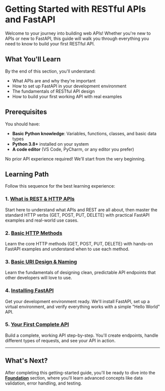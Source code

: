 # Getting Started with RESTful APIs and FastAPI

Welcome to your journey into building web APIs! Whether you're new to APIs or new to FastAPI, this guide will walk you through everything you need to know to build your first RESTful API.

## What You'll Learn

By the end of this section, you'll understand:
- What APIs are and why they're important
- How to set up FastAPI in your development environment
- The fundamentals of RESTful API design
- How to build your first working API with real examples

## Prerequisites

You should have:
- **Basic Python knowledge**: Variables, functions, classes, and basic data types
- **Python 3.8+** installed on your system
- **A code editor** (VS Code, PyCharm, or any editor you prefer)

No prior API experience required! We'll start from the very beginning.

## Learning Path

Follow this sequence for the best learning experience:

### 1. [What is REST & HTTP APIs](/docs/01_getting-started/a-start-what-is-restapi)
Start here to understand what APIs and REST are all about, then master the standard HTTP verbs (GET, POST, PUT, DELETE) with practical FastAPI examples and real-world use cases.

### 2. [Basic HTTP Methods](/docs/01_getting-started/basic-http-methods)
Learn the core HTTP methods (GET, POST, PUT, DELETE) with hands-on FastAPI examples and understand when to use each method.

### 3. [Basic URI Design & Naming](/docs/01_getting-started/basic-uri-design)
Learn the fundamentals of designing clean, predictable API endpoints that other developers will love to use.

### 4. [Installing FastAPI](/docs/01_getting-started/installation)
Get your development environment ready. We'll install FastAPI, set up a virtual environment, and verify everything works with a simple "Hello World" API.

### 5. [Your First Complete API](/docs/01_getting-started/your-first-api)
Build a complete, working API step-by-step. You'll create endpoints, handle different types of requests, and see your API in action.

---

## What's Next?

After completing this getting-started guide, you'll be ready to dive into the **[Foundation](/docs/02_foundation)** section, where you'll learn advanced concepts like data validation, error handling, and testing.